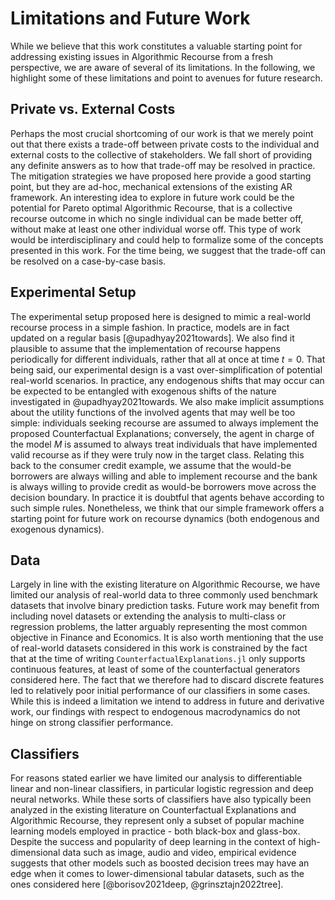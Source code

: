 # Limitations and Future Work {#sec-limit}

While we believe that this work constitutes a valuable starting point for addressing existing issues in Algorithmic Recourse from a fresh perspective, we are aware of several of its limitations. In the following, we highlight some of these limitations and point to avenues for future research.

## Private vs. External Costs

Perhaps the most crucial shortcoming of our work is that we merely point out that there exists a trade-off between private costs to the individual and external costs to the collective of stakeholders. We fall short of providing any definite answers as to how that trade-off may be resolved in practice. The mitigation strategies we have proposed here provide a good starting point, but they are ad-hoc, mechanical extensions of the existing AR framework. An interesting idea to explore in future work could be the potential for Pareto optimal Algorithmic Recourse, that is a collective recourse outcome in which no single individual can be made better off, without make at least one other individual worse off. This type of work would be interdisciplinary and could help to formalize some of the concepts presented in this work. For the time being, we suggest that the trade-off can be resolved on a case-by-case basis.  

## Experimental Setup

The experimental setup proposed here is designed to mimic a real-world recourse process in a simple fashion. In practice, models are in fact updated on a regular basis [@upadhyay2021towards]. We also find it plausible to assume that the implementation of recourse happens periodically for different individuals, rather that all at once at time $t=0$. That being said, our experimental design is a vast over-simplification of potential real-world scenarios. In practice, any endogenous shifts that may occur can be expected to be entangled with exogenous shifts of the nature investigated in @upadhyay2021towards. We also make implicit assumptions about the utility functions of the involved agents that may well be too simple: individuals seeking recourse are assumed to always implement the proposed Counterfactual Explanations; conversely, the agent in charge of the model $M$ is assumed to always treat individuals that have implemented valid recourse as if they were truly now in the target class. Relating this back to the consumer credit example, we assume that the would-be borrowers are always willing and able to implement recourse and the bank is always willing to provide credit as would-be borrowers move across the decision boundary. In practice it is doubtful that agents behave according to such simple rules. Nonetheless, we think that our simple framework offers a starting point for future work on recourse dynamics (both endogenous and exogenous dynamics). 

## Data {#sec-limit-data}

Largely in line with the existing literature on Algorithmic Recourse, we have limited our analysis of real-world data to three commonly used benchmark datasets that involve binary prediction tasks. Future work may benefit from including novel datasets or extending the analysis to multi-class or regression problems, the latter arguably representing the most common objective in Finance and Economics. It is also worth mentioning that the use of real-world datasets considered in this work is constrained by the fact that at the time of writing `CounterfactualExplanations.jl` only supports continuous features, at least of some of the counterfactual generators considered here. The fact that we therefore had to discard discrete features led to relatively poor initial performance of our classifiers in some cases. While this is indeed a limitation we intend to address in future and derivative work, our findings with respect to endogenous macrodynamics do not hinge on strong classifier performance.

## Classifiers 

For reasons stated earlier we have limited our analysis to differentiable linear and non-linear classifiers, in particular logistic regression and deep neural networks. While these sorts of classifiers have also typically been analyzed in the existing literature on Counterfactual Explanations and Algorithmic Recourse, they represent only a subset of popular machine learning models employed in practice - both black-box and glass-box. Despite the success and popularity of deep learning in the context of high-dimensional data such as image, audio and video, empirical evidence suggests that other models such as boosted decision trees may have an edge when it comes to lower-dimensional tabular datasets, such as the ones considered here [@borisov2021deep, @grinsztajn2022tree]. 





